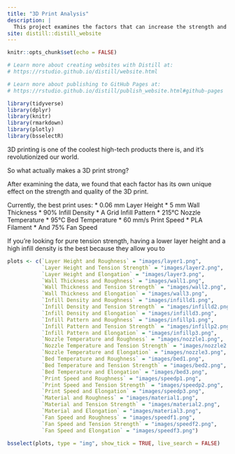 ```yaml
---
title: "3D Print Analysis"
description: |
  This project examines the factors that can increase the strength and quality of a 3D print.
site: distill::distill_website
---
```


```r
knitr::opts_chunk$set(echo = FALSE)

# Learn more about creating websites with Distill at:
# https://rstudio.github.io/distill/website.html

# Learn more about publishing to GitHub Pages at:
# https://rstudio.github.io/distill/publish_website.html#github-pages

library(tidyverse)
library(dplyr)
library(knitr)
library(rmarkdown)
library(plotly)
library(bsselectR)
```

3D printing is one of the coolest high-tech products there is, and it's revolutionized our world.

So what actually makes a 3D print strong?

After examining the data, we found that each factor has its own unique effect on the strength and quality of the 3D print.

Currently, the best print uses:
* 0.06 mm Layer Height
* 5 mm Wall Thickness
* 90% Infill Density
* A Grid Infill Pattern
* 215°C Nozzle Temperature
* 95°C Bed Temperature
* 60 mm/s Print Speed
* PLA Filament
* And 75% Fan Speed

If you're looking for pure tension strength, having a lower layer height and a high infill density is the best because they allow you to 

```r
plots <- c(`Layer Height and Roughness` = "images/layer1.png",
           `Layer Height and Tension Strength` = "images/layer2.png",
           `Layer Height and Elongation` = "images/layer3.png",
           `Wall Thickness and Roughness` = "images/wall1.png",
           `Wall Thickness and Tension Strength` = "images/wall2.png",
           `Wall Thickness and Elongation` = "images/wall3.png",
           `Infill Density and Roughness` = "images/infilld1.png",
           `Infill Density and Tension Strength` = "images/infilld2.png",
           `Infill Density and Elongation` = "images/infilld3.png",
           `Infill Pattern and Roughness` = "images/infillp1.png",
           `Infill Pattern and Tension Strength` = "images/infillp2.png",
           `Infill Pattern and Elongation` = "images/infillp3.png",
           `Nozzle Temperature and Roughness` = "images/nozzle1.png",
           `Nozzle Temperature and Tension Strength` = "images/nozzle2.png",
           `Nozzle Temperature and Elongation` = "images/nozzle3.png",
           `Bed Temperature and Roughness` = "images/bed1.png",
           `Bed Temperature and Tension Strength` = "images/bed2.png",
           `Bed Temperature and Elongation` = "images/bed3.png",
           `Print Speed and Roughness` = "images/speedp1.png",
           `Print Speed and Tension Strength` = "images/speedp2.png",
           `Print Speed and Elongation` = "images/speedp3.png",
           `Material and Roughness` = "images/material1.png",
           `Material and Tension Strength` = "images/material2.png",
           `Material and Elongation` = "images/material3.png",
           `Fan Speed and Roughness` = "images/speedf1.png",
           `Fan Speed and Tension Strength` = "images/speedf2.png",
           `Fan Speed and Elongation` = "images/speedf3.png")
```


```r
bsselect(plots, type = "img", show_tick = TRUE, live_search = FALSE)
```

